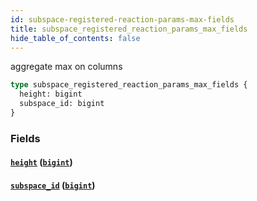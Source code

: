 ```yaml
---
id: subspace-registered-reaction-params-max-fields
title: subspace_registered_reaction_params_max_fields
hide_table_of_contents: false
---
```


aggregate max on columns

```graphql
type subspace_registered_reaction_params_max_fields {
  height: bigint
  subspace_id: bigint
}
```

### Fields

#### [`height`](#) ([`bigint`](../scalars/bigint))

#### [`subspace_id`](#) ([`bigint`](../scalars/bigint))
